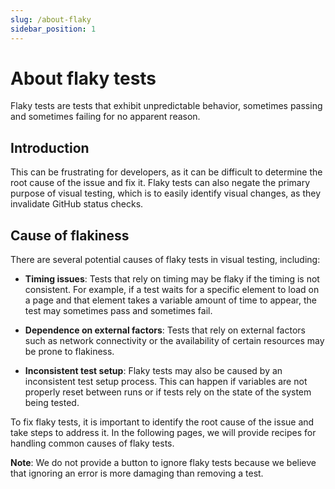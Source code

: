 ```yaml
---
slug: /about-flaky
sidebar_position: 1
---
```


# About flaky tests

Flaky tests are tests that exhibit unpredictable behavior, sometimes passing and sometimes failing for no apparent reason.

## Introduction

This can be frustrating for developers, as it can be difficult to determine the root cause of the issue and fix it. Flaky tests can also negate the primary purpose of visual testing, which is to easily identify visual changes, as they invalidate GitHub status checks.

## Cause of flakiness

There are several potential causes of flaky tests in visual testing, including:

- **Timing issues**: Tests that rely on timing may be flaky if the timing is not consistent. For example, if a test waits for a specific element to load on a page and that element takes a variable amount of time to appear, the test may sometimes pass and sometimes fail.

- **Dependence on external factors**: Tests that rely on external factors such as network connectivity or the availability of certain resources may be prone to flakiness.

- **Inconsistent test setup**: Flaky tests may also be caused by an inconsistent test setup process. This can happen if variables are not properly reset between runs or if tests rely on the state of the system being tested.

To fix flaky tests, it is important to identify the root cause of the issue and take steps to address it. In the following pages, we will provide recipes for handling common causes of flaky tests.

**Note**: We do not provide a button to ignore flaky tests because we believe that ignoring an error is more damaging than removing a test.
